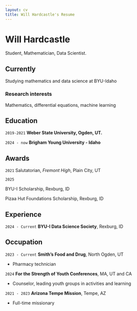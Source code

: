 ```yaml
---
layout: cv
title: Will Hardcastle's Resume
---
```

# Will Hardcastle
Student, Mathematician, Data Scientist.


## Currently

Studying mathematics and data science at BYU-Idaho


### Research interests

Mathematics, differential equations, machine learning


## Education

`2019-2021`
__Weber State University, Ogden, UT.__

`2024 - now`
__Brigham Young University - Idaho__



## Awards

`2021`
Salutatorian, *Fremont High*, Plain City, UT

`2025`

BYU-I Scholarship, Rexburg, ID

Pizaa Hut Foundations Scholarship, Rexburg, ID

## Experience

`2024 - Current`
__BYU-I Data Science Society__, Rexburg, ID

## Occupation

`2023 - Current`
__Smith's Food and Drug__, North Ogden, UT

- Pharmacy technician

`2024`
__For the Strength of Youth Conferences__, MA, UT and CA

- Counselor, leading youth groups in activities and learning

`2021 - 2023`
__Arizona Tempe Mission__, Tempe, AZ

- Full-time missionary



<!-- ### Footer

Last updated: May 2013 -->